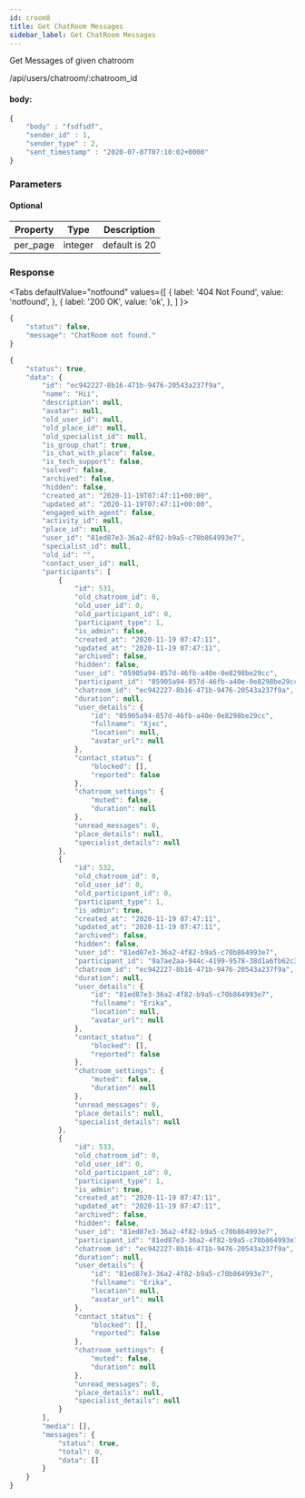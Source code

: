 ```yaml
---
id: croom8
title: Get ChatRoom Messages
sidebar_label: Get ChatRoom Messages
---
```



Get Messages of given chatroom

<Endpoint req="POST">/api/users/chatroom/:chatroom_id</Endpoint>

#### body:
```js
{
    "body" : "fsdfsdf",
    "sender_id" : 1,
    "sender_type" : 2,
    "sent_timestamp" : "2020-07-07T07:10:02+0000"
}
```

### Parameters 

#### Optional

| Property | Type | Description |
| ---- | ---- | ---- |
| per_page | integer | default is 20 |

### Response

<Tabs
  defaultValue="notfound"
  values={[
    { label: '404 Not Found', value: 'notfound', },
    { label: '200 OK', value: 'ok', },
  ]
}>
<TabItem value="notfound">

```js
{
    "status": false,
    "message": "ChatRoom not found."
}
```
</TabItem>
<TabItem value="ok">

```js
{
    "status": true,
    "data": {
        "id": "ec942227-8b16-471b-9476-20543a237f9a",
        "name": "Hii",
        "description": null,
        "avatar": null,
        "old_user_id": null,
        "old_place_id": null,
        "old_specialist_id": null,
        "is_group_chat": true,
        "is_chat_with_place": false,
        "is_tech_support": false,
        "solved": false,
        "archived": false,
        "hidden": false,
        "created_at": "2020-11-19T07:47:11+00:00",
        "updated_at": "2020-11-19T07:47:11+00:00",
        "engaged_with_agent": false,
        "activity_id": null,
        "place_id": null,
        "user_id": "81ed87e3-36a2-4f82-b9a5-c70b864993e7",
        "specialist_id": null,
        "old_id": "",
        "contact_user_id": null,
        "participants": [
            {
                "id": 531,
                "old_chatroom_id": 0,
                "old_user_id": 0,
                "old_participant_id": 0,
                "participant_type": 1,
                "is_admin": false,
                "created_at": "2020-11-19 07:47:11",
                "updated_at": "2020-11-19 07:47:11",
                "archived": false,
                "hidden": false,
                "user_id": "05905a94-857d-46fb-a40e-0e8298be29cc",
                "participant_id": "05905a94-857d-46fb-a40e-0e8298be29cc",
                "chatroom_id": "ec942227-8b16-471b-9476-20543a237f9a",
                "duration": null,
                "user_details": {
                    "id": "05905a94-857d-46fb-a40e-0e8298be29cc",
                    "fullname": "Xjxc",
                    "location": null,
                    "avatar_url": null
                },
                "contact_status": {
                    "blocked": [],
                    "reported": false
                },
                "chatroom_settings": {
                    "muted": false,
                    "duration": null
                },
                "unread_messages": 0,
                "place_details": null,
                "specialist_details": null
            },
            {
                "id": 532,
                "old_chatroom_id": 0,
                "old_user_id": 0,
                "old_participant_id": 0,
                "participant_type": 1,
                "is_admin": true,
                "created_at": "2020-11-19 07:47:11",
                "updated_at": "2020-11-19 07:47:11",
                "archived": false,
                "hidden": false,
                "user_id": "81ed87e3-36a2-4f82-b9a5-c70b864993e7",
                "participant_id": "9a7ae2aa-944c-4199-9578-38d1a6fb62c3",
                "chatroom_id": "ec942227-8b16-471b-9476-20543a237f9a",
                "duration": null,
                "user_details": {
                    "id": "81ed87e3-36a2-4f82-b9a5-c70b864993e7",
                    "fullname": "Erika",
                    "location": null,
                    "avatar_url": null
                },
                "contact_status": {
                    "blocked": [],
                    "reported": false
                },
                "chatroom_settings": {
                    "muted": false,
                    "duration": null
                },
                "unread_messages": 0,
                "place_details": null,
                "specialist_details": null
            },
            {
                "id": 533,
                "old_chatroom_id": 0,
                "old_user_id": 0,
                "old_participant_id": 0,
                "participant_type": 1,
                "is_admin": true,
                "created_at": "2020-11-19 07:47:11",
                "updated_at": "2020-11-19 07:47:11",
                "archived": false,
                "hidden": false,
                "user_id": "81ed87e3-36a2-4f82-b9a5-c70b864993e7",
                "participant_id": "81ed87e3-36a2-4f82-b9a5-c70b864993e7",
                "chatroom_id": "ec942227-8b16-471b-9476-20543a237f9a",
                "duration": null,
                "user_details": {
                    "id": "81ed87e3-36a2-4f82-b9a5-c70b864993e7",
                    "fullname": "Erika",
                    "location": null,
                    "avatar_url": null
                },
                "contact_status": {
                    "blocked": [],
                    "reported": false
                },
                "chatroom_settings": {
                    "muted": false,
                    "duration": null
                },
                "unread_messages": 0,
                "place_details": null,
                "specialist_details": null
            }
        ],
        "media": [],
        "messages": {
            "status": true,
            "total": 0,
            "data": []
        }
    }
}
```
</TabItem>
</Tabs>

